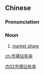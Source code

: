 {{also|市场占有率|市場占有率}}
==Chinese==
{{zh-forms|s=市场占有率|t2=市場占有率|type=221}}

===Pronunciation===
{{zh-pron
|m=shì場 zhànyǒulǜ
|c=si5 coeng4 zim3 jau5 leot6-2
|cat=n
}}

===Noun===
{{zh-noun}}

# [[market share]]

[[Category:zh:Business|巾02市場佔有率]]

[[zh:市場佔有率]]
